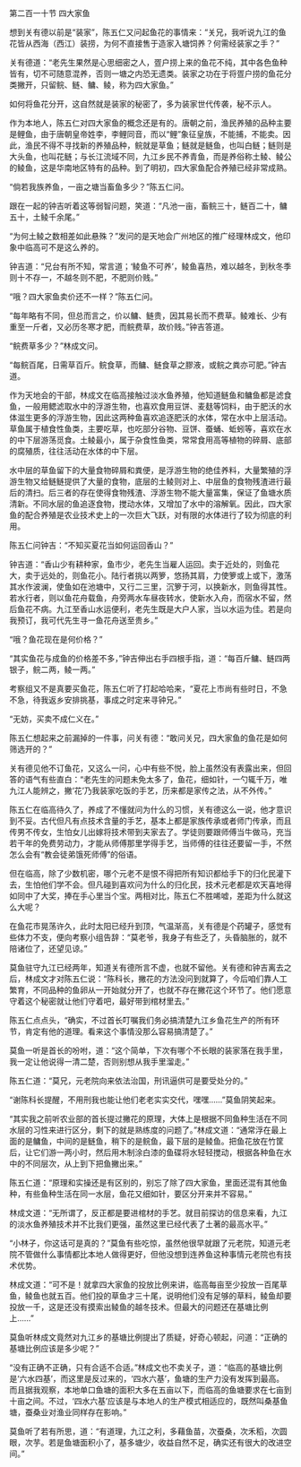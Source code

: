 

第二百一十节 四大家鱼

想到关有德以前是“装家”，陈五仁又问起鱼花的事情来：“关兄，我听说九江的鱼花皆从西海（西江）装捞，为何不直接售于造家入塘饲养？何需经装家之手？”

关有德道：“老先生果然是心思细密之人，疍户捞上来的鱼花不纯，其中各色鱼种皆有，切不可随意混养，否则一塘之内恐无遗类。装家之功在于将疍户捞的鱼花分类撇开，只留鲩、鲢、鳙、鲮，称为四大家鱼。”

如何将鱼花分开，这自然就是装家的秘密了，多为装家世代传袭，秘不示人。

作为本地人，陈五仁对四大家鱼的概念还是有的。唐朝之前，渔民养殖的品种主要是鲤鱼，由于唐朝皇帝姓李，李鲤同音，而以“鲤”象征皇族，不能捕，不能卖。因此，渔民不得不寻找新的养殖品种，鲩就是草鱼；鲢就是鲢鱼，也叫白鲢；鲢则是大头鱼，也叫花鲢；与长江流域不同，九江乡民不养青鱼，而是养俗称土鲮、鲮公的鲮鱼，这是华南地区特有的品种。到了明初，四大家鱼配合养殖已经非常成熟。

“倘若我族养鱼，一亩之塘当畜鱼多少？”陈五仁问。

跟在一起的钟吉听着这等弱智问题，笑道：“凡池一亩，畜鲩三十，鲢百二十，鳙五十，土鲮千余尾。”

“为何土鲮之数相差如此悬殊？”发问的是天地会广州地区的推广经理林成文，他印象中临高可不是这么养的。

钟吉道：“兄台有所不知，常言道；‘鲮鱼不可养’，鲮鱼喜热，难以越冬，到秋冬季则十不存一，不越冬则不肥，不肥则价贱。”

“哦？四大家鱼卖价还不一样？”陈五仁问。

“每年略有不同，但总而言之，价以鳙、鲢贵，因其易长而不费草。鲮难长、少有重至一斤者，又必历冬寒才肥，而鲩费草，故价贱。”钟吉答道。

“鲩费草多少？”林成文问。

“每鲩百尾，日需草百斤。鲩食草，而鳙、鲢食草之膠液，或鲩之粪亦可肥。”钟吉道。

作为天地会的干部，林成文在临高接触过淡水鱼养殖，他知道鲢鱼和鳙鱼都是滤食鱼，一般用鳃滤取水中的浮游生物，也喜欢食用豆饼、麦麸等饲料，由于肥沃的水体滋生更多的浮游生物，因此这两种鱼喜欢追逐肥沃的水体，常在水中上层活动。草鱼属于植食性鱼类，主要吃草，也吃部分谷物、豆饼、蚕蛹、蚯蚓等，喜欢在水的中下层游荡觅食。土鲮最小，属于杂食性鱼类，常常食用高等植物的碎屑、底部的腐殖质，往往活动在水体的中下层。

水中层的草鱼留下的大量食物碎屑和粪便，是浮游生物的绝佳养料，大量繁殖的浮游生物又给鲢鲢提供了大量的食物，底层的土鲮则对上、中层鱼的食物残渣进行最后的清扫。后三者的存在使得食物残渣、浮游生物不能大量富集，保证了鱼塘水质清新。不同水层的鱼追逐食物，搅动水体，又增加了水中的溶解氧。因此，四大家鱼的配合养殖是农业技术史上的一次巨大飞跃，对有限的水体进行了较为彻底的利用。

陈五仁问钟吉：“不知买夏花当如何运回香山？”

钟吉道：“香山少有耕种家，鱼市少，老先生当雇人运回。卖于近处的，则鱼花大，卖于远处的，则鱼花小。陆行者挑以两箩，悠扬其肩，力使箩或上或下，激荡其水作波澜，使鱼如在池塘中，又行二三里，沉箩于河，以换新水，则鱼得其性。若水行者，则以鱼花舟载鱼，舟旁两水车昼夜转水，使新水入舟，而宿水不留，然后鱼花不病。九江至香山水运便利，老先生既是大户人家，当以水运为佳。若是向我预订，我可代先生寻一鱼花舟送至贵乡。”

“哦？鱼花现在是何价格？”

“其实鱼花与成鱼的价格差不多，”钟吉伸出右手四根手指，道：“每百斤鳙、鲢四两银子，鲩二两，鲮一两。”

考察组又不是真要买鱼花，陈五仁听了打起哈哈来，“夏花上市尚有些时日，不急不急，待我返乡安排挑基，事成之时定来寻钟兄。”

“无妨，买卖不成仁义在。”

陈五仁想起来之前漏掉的一件事，问关有德：“敢问关兄，四大家鱼的鱼花是如何筛选开的？”

关有德见他不订鱼花，又这么一问，心中有些不悦，脸上虽然没有表露出来，但回答的语气有些直白：“老先生的问题未免太多了，鱼花，细如针，一勺辄千万，唯九江人能辨之，撇‘花’乃我装家吃饭的手艺，历来都是家传之法，从不外传。”

陈五仁在临高待久了，养成了不懂就问为什么的习惯，关有德这么一说，他才意识到不妥。古代但凡有点技术含量的手艺，基本上都是家族传承或者师门传承，而且传男不传女，生怕女儿出嫁将技术带到夫家去了。学徒则要跟师傅当牛做马，充当若干年的免费劳动力，才能从师傅那里学得手艺，当师傅的往往还要留一手，不然怎么会有“教会徒弟饿死师傅”的俗语。

但在临高，除了少数机密，哪个元老不是恨不得把所有知识都给手下的归化民灌下去，生怕他们学不会。但凡碰到喜欢问为什么的归化民，技术元老都是欢天喜地得如同中了大奖，捧在手心里当个宝。两相对比，陈五仁不胜唏嘘，差距为什么就这么大呢？

在鱼花市晃荡许久，此时太阳已经升到顶，气温渐高，关有德是个药罐子，感觉有些体力不支，便向考察小组告辞：“莫老爷，我身子有些乏了，头昏脑胀的，就不陪诸位了，还望见谅。”

莫鱼驻守九江已经两年，知道关有德所言不虚，也就不留他。关有德和钟吉离去之后，林成文才对陈五仁说：“陈科长，撇花的方法没问到就算了，今后咱们靠人工繁育，不同品种的鱼卵从一开始就分开了，也就不存在撇花这个环节了。他们愿意守着这个秘密就让他们守着吧，最好带到棺材里去。”

陈五仁点点头，“确实，不过首长叮嘱我们务必搞清楚九江乡鱼花生产的所有环节，肯定有他的道理。看来这个事情没那么容易搞清楚了。”

莫鱼一听是首长的吩咐，道：“这个简单，下次有哪个不长眼的装家落在我手里，我一定让他说得一清二楚，否则别想从我手里溜走。”

陈五仁道：“莫兄，元老院向来依法治国，刑讯逼供可是要受处分的。”

“谢陈科长提醒，不用刑我也能让他们老老实实交代，嘿嘿……”莫鱼阴笑起来。

“其实我之前听农业部的首长提过撇花的原理，大体上是根据不同鱼种生活在不同水层的习性来进行区分，剩下的就是熟练度的问题了。”林成文道：“通常浮在最上面的是鳙鱼，中间的是鲢鱼，稍下的是鲩鱼，最下层的是鲮鱼。把鱼花放在竹筐后，让它们游一两小时，然后用木制涂白漆的鱼碟将水轻轻搅动，根据各种鱼在水中的不同层次，从上到下把鱼撇出来。”

陈五仁道：“原理和实操还是有区别的，别忘了除了四大家鱼，里面还混有其他鱼种，有些鱼种生活在同一水层，鱼花又细如针，要区分开来并不容易。”

林成文道：“无所谓了，反正都是要进棺材的手艺。就目前探访的信息来看，九江的淡水鱼养殖技术并不比我们更强，虽然这里已经代表了土著的最高水平。”

“小林子，你这话可是真的？”莫鱼有些吃惊，虽然他很早就跟了元老院，知道元老院不管做什么事情都比本地人做得更好，但他没想到连养鱼这种事情元老院也有技术优势。

林成文道：“可不是！就拿四大家鱼的投放比例来讲，临高每亩至少投放一百尾草鱼，鲮鱼也就五百。他们投的草鱼才三十尾，说明他们没有足够的草料，鲮鱼却要投放一千，这是还没有摸索出鲮鱼的越冬技术。但最大的问题还在基塘比例上……”

莫鱼听林成文竟然对九江乡的基塘比例提出了质疑，好奇心顿起，问道：“正确的基塘比例应该是多少呢？”

“没有正确不正确，只有合适不合适。”林成文也不卖关子，道：“临高的基塘比例是‘六水四基’，而这里是反过来的，‘四水六基’，鱼塘的生产力没有发挥到最高。而且据我观察，本地单口鱼塘的面积大多在五亩以下，而临高的鱼塘要求在七亩到十亩之间。不过，‘四水六基’应该是与本地人的生产模式相适应的，既然叫桑基鱼塘，蚕桑业对渔业同样存在影响。”

莫鱼听了若有所思，道：“有道理，九江之利，多藉鱼苗，次蚕桑，次禾稻，次圆眼，次芋。若是鱼塘面积小了，基多塘少，收益自然不足，确实还有很大的改进空间。”

